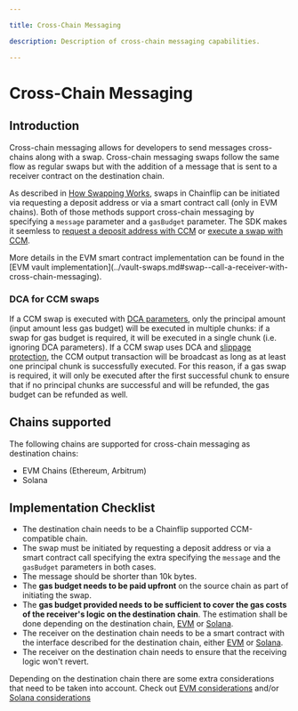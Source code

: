 ```yaml
---

title: Cross-Chain Messaging

description: Description of cross-chain messaging capabilities.

---
```



# Cross-Chain Messaging

## Introduction

Cross-chain messaging allows for developers to send messages cross-chains along with a swap. Cross-chain messaging swaps follow the same flow as regular swaps but with the addition of a message that is sent to a receiver contract on the destination chain.

As described in [How Swapping Works](../../../how-swapping-works.md), swaps in Chainflip can be initiated via requesting a deposit address or via a smart contract call (only in EVM chains). Both of those methods support cross-chain messaging by specifying a `message` parameter and a `gasBudget` parameter. The SDK makes it seemless to [request a deposit address with CCM](../../javascript-sdk/swap-assets/request-deposit-address/v2.md#ccmparams-cross-chain-messaging-ccm) or [execute a swap with CCM](../vault-swaps.md#receive-call-and-asset-on-the-receiver-contract).

<Callout type="info">
More details in the EVM smart contract implementation can be found in the [EVM vault implementation](../vault-swaps.md#swap--call-a-receiver-with-cross-chain-messaging).
</Callout>

### DCA for CCM swaps

If a CCM swap is executed with [DCA parameters](../../../swapping-basics#dollar-cost-average-dca-improving-price), only the principal
amount (input amount less gas budget) will be executed in multiple chunks: if a swap for gas budget is required, it will be executed
in a single chunk (i.e. ignoring DCA parameters).
If a CCM swap uses DCA and [slippage protection](#minimum-accepted-price-slippage-protection), the CCM output
transaction will be broadcast as long as at least one principal chunk is successfully executed.
For this reason, if a gas swap is required, it will only be executed after the first successful chunk to ensure that if no principal
chunks are successful and will be refunded, the gas budget can be refunded as well.

## Chains supported

The following chains are supported for cross-chain messaging as destination chains:

- EVM Chains (Ethereum, Arbitrum)
- Solana

## Implementation Checklist

- The destination chain needs to be a Chainflip supported CCM-compatible chain.
- The swap must be initiated by requesting a deposit address or via a smart contract call specifying the extra specifying the `message` and the `gasBudget` parameters in both cases.
- The message should be shorter than 10k bytes.
- The **gas budget needs to be paid upfront** on the source chain as part of initiating the swap.
- The **gas budget provided needs to be sufficient to cover the gas costs of the receiver's logic on the destination chain**. The estimation shall be done depending on the destination chain, [EVM](./evm-ccm#gas-budget-estimation) or [Solana](./sol-ccm#compute-budget-estimation).
- The receiver on the destination chain needs to be a smart contract with the interface described for the destination chain, either [EVM](../vault-swaps#receive-call-and-asset-on-the-receiver-contract-ccm) or [Solana](./sol-ccm#receive-call-and-asset-on-the-receiver-contract).
- The receiver on the destination chain needs to ensure that the receiving logic won't revert.

Depending on the destination chain there are some extra considerations that need to be taken into account. Check out [EVM considerations](./evm-ccm#considerations) and/or [Solana considerations](./sol-ccm#considerations)
